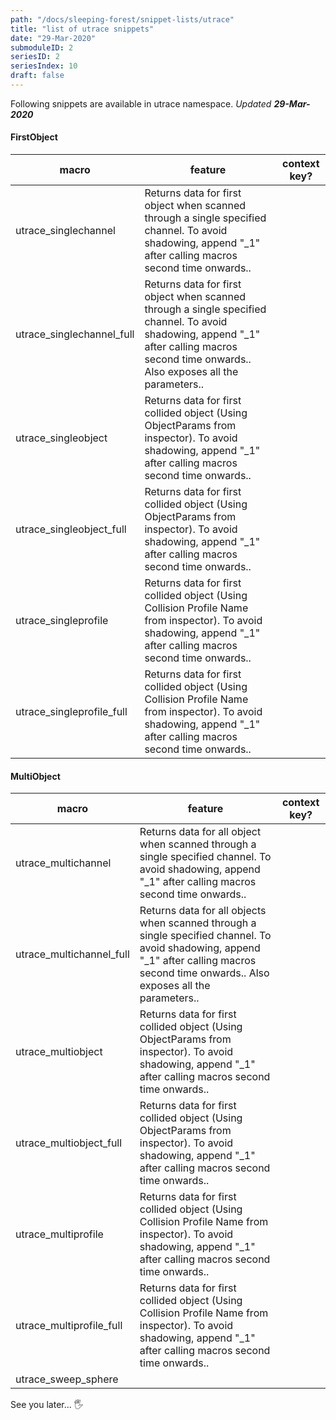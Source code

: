 ```yaml
---
path: "/docs/sleeping-forest/snippet-lists/utrace"
title: "list of utrace snippets"
date: "29-Mar-2020"
submoduleID: 2
seriesID: 2
seriesIndex: 10
draft: false
---
```


Following snippets are available in utrace namespace. *Updated **29-Mar-2020***


#### FirstObject

| macro           | feature                      | context key?           |
| --------------- | ---------------------------- | ---------------------- |
| utrace_singlechannel | Returns data for first object when scanned through a single specified channel. To avoid shadowing, append "_1" after calling macros second time onwards..  |  |
| utrace_singlechannel_full | Returns data for first object when scanned through a single specified channel. To avoid shadowing, append "_1" after calling macros second time onwards.. Also exposes all the parameters..  |  |
| utrace_singleobject | Returns data for first collided object (Using ObjectParams from inspector). To avoid shadowing, append "_1" after calling macros second time onwards..  |  |
| utrace_singleobject_full | Returns data for first collided object (Using ObjectParams from inspector). To avoid shadowing, append "_1" after calling macros second time onwards..  |  |
| utrace_singleprofile | Returns data for first collided object (Using Collision Profile Name from inspector). To avoid shadowing, append "_1" after calling macros second time onwards..  |  |
| utrace_singleprofile_full | Returns data for first collided object (Using Collision Profile Name from inspector). To avoid shadowing, append "_1" after calling macros second time onwards..  |  |

#### MultiObject

| macro           | feature                      | context key?           |
| --------------- | ---------------------------- | ---------------------- |
| utrace_multichannel | Returns data for all object when scanned through a single specified channel. To avoid shadowing, append "_1" after calling macros second time onwards..  |  |
| utrace_multichannel_full | Returns data for all objects when scanned through a single specified channel. To avoid shadowing, append "_1" after calling macros second time onwards.. Also exposes all the parameters..  |  |
| utrace_multiobject | Returns data for first collided object (Using ObjectParams from inspector). To avoid shadowing, append "_1" after calling macros second time onwards..  |  |
| utrace_multiobject_full | Returns data for first collided object (Using ObjectParams from inspector). To avoid shadowing, append "_1" after calling macros second time onwards..  |  |
| utrace_multiprofile | Returns data for first collided object (Using Collision Profile Name from inspector). To avoid shadowing, append "_1" after calling macros second time onwards..  |  |
| utrace_multiprofile_full | Returns data for first collided object (Using Collision Profile Name from inspector). To avoid shadowing, append "_1" after calling macros second time onwards..  |  |
| utrace_sweep_sphere |  |  |

See you later... 🖐